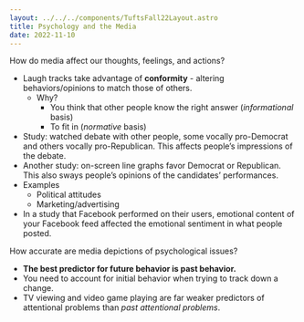 ```yaml
---
layout: ../../../components/TuftsFall22Layout.astro
title: Psychology and the Media
date: 2022-11-10
---
```


How do media affect our thoughts, feelings, and actions? 

- Laugh tracks take advantage of **conformity** - altering behaviors/opinions to match those of others. 
	- Why?
		- You think that other people know the right answer (*informational* basis)
		- To fit in (*normative* basis)
- Study: watched debate with other people, some vocally pro-Democrat and others vocally pro-Republican. This affects people’s impressions of the debate. 
- Another study: on-screen line graphs favor Democrat or Republican. This also sways people’s opinions of the candidates’ performances. 
- Examples
	- Political attitudes
	- Marketing/advertising
- In a study that Facebook performed on their users, emotional content of your Facebook feed affected the emotional sentiment in what people posted. 


How accurate are media depictions of psychological issues? 

- **The best predictor for future behavior is past behavior.** 
- You need to account for initial behavior when trying to track down a change. 
- TV viewing and video game playing are far weaker predictors of attentional problems than *past attentional problems*. 